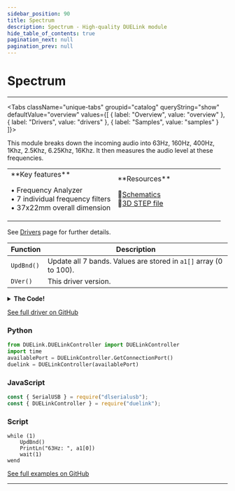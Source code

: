 ```yaml
---
sidebar_position: 90
title: Spectrum
description: Spectrum - High-quality DUELink module
hide_table_of_contents: true
pagination_next: null
pagination_prev: null
---
```



# Spectrum

<ImageSection 
  product="sospectrum-a"
  tagline="Spectrum Analyzer"
/>

---

<Tabs className="unique-tabs" groupid="catalog" queryString="show" defaultValue="overview"
  values={[
    {
        label: "Overview",
        value: "overview"
    },
    {
        label: "Drivers",
        value: "drivers"
    },
    {
        label: "Samples",
        value: "samples"
    }
]}>

<TabItem value="overview">

This module breaks down the incoming audio into 63Hz, 160Hz, 400Hz, 1Khz, 2.5Khz, 6.25Khz, 16Khz. It then measures the audio level at these frequencies.

<table><td width='50%'>
**Key features**

• Frequency Analyzer<br/>
• 7 individual frequency filters<br/>
• 37x22mm overall dimension<br/>

</td><td width='50%'>
**Resources**
 
📄<a href="/sch/gdl-sospectrum-a.pdf">Schematics</a><br/>
🔩<a href="/3d/gdl-sospectrum-a.step">3D STEP file</a><br/>
</td></table>

</TabItem>

<TabItem value="drivers">

See [Drivers](/docs/engine/drivers) page for further details.

| Function | Description |
|----------|-------------|
| `UpdBnd()` | Update all 7 bands. Values are stored in `a1[]` array (0 to 100). |
| `DVer()` | This driver version. |
<details>
<summary><strong>The Code!</strong></summary>

**Spectrum Driver**

```batch
##### Spectrum Driver #####

fn DVer()
    return 1.0
fend

Alias(strobePin=5, resetPin=3)
 
Dim a1[7]
 
fn Init() 
    DWrite(strobePin,1)
    DWrite(resetPin,1)
    Wait(1)
 
    DWrite(strobePin,0)
    Wait(1)
 
    DWrite(resetPin,1)
    Wait(1)
 
    DWrite(strobePin,1)
    Wait(1)
 
    DWrite(strobePin,0)
    Wait(1)
 
    DWrite(resetPin,0)
    Wait(1)
fend
 
fn UpdBnd() 
    for i = 0 to 7
        a1[i] = VRead(4)/3.3*100
 
        _t = TickUs()
 
        DWrite(strobePin,1)
        while (TickUs() - _t < 50) #Wait 50us
        wend
 
        DWrite(strobePin,0)
        while (TickUs() - _t < 100) #Wait 50us
        wend
    next
fend
 
Init()

####################
```

</details>

[See full driver on GitHub](https://github.com/ghi-electronics/duelink-website/tree/main/static/code/drivers)

</TabItem>

<TabItem value="samples">

### Python

```python
from DUELink.DUELinkController import DUELinkController
import time
availablePort = DUELinkController.GetConnectionPort()
duelink = DUELinkController(availablePort)
```

### JavaScript

```javascript
const { SerialUSB } = require("dlserialusb");
const { DUELinkController } = require("duelink");
```

### Script

```batch
while (1)
    UpdBnd()
    PrintLn("63Hz: ", a1[0])
    wait(1)
wend

```

[See full examples on GitHub](https://github.com/ghi-electronics/duelink-website/tree/main/static/code/samples)

</TabItem>

</Tabs>

---

<OrderSection
    product="DUELink Spectrum"
    partnumber="GDL-SOSPECTRUM-A"
    price="$0.00"
/>
